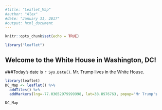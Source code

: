 ---
#title: "Leaflet_Map"
#author: "Alex"
#date: "January 31, 2017"
#output: html_document
---

```{r setup, include=FALSE}
knitr::opts_chunk$set(echo = TRUE)
```
```{r, include=FALSE}

library("leaflet")

```

## Welcome to the White House in Washington, DC!

###Today's date is `r Sys.Date()`. Mr. Trump lives in the White House.

```{r, echo=FALSE}
library(leaflet)
DC_Map <- leaflet() %>%
  addTiles() %>%  
  addMarkers(lng=-77.03652979999998, lat=38.8976763, popup="Mr Trump's House")
```

```{r, echo=FALSE}
DC_Map
```


